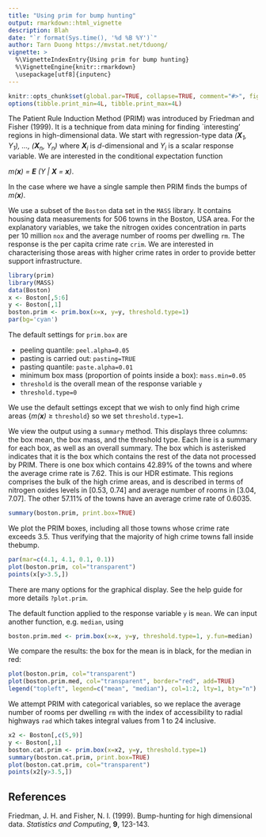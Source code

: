 ```yaml
---
title: "Using prim for bump hunting"
output: rmarkdown::html_vignette
description: Blah
date: "`r format(Sys.time(), '%d %B %Y')`"
author: Tarn Duong https://mvstat.net/tduong/
vignette: >
  %\VignetteIndexEntry{Using prim for bump hunting}
  %\VignetteEngine{knitr::rmarkdown}
  \usepackage[utf8]{inputenc}
---
```


```r
knitr::opts_chunk$set(global.par=TRUE, collapse=TRUE, comment="#>", fig.width=5, fig.height=5, fig.align="center")
options(tibble.print_min=4L, tibble.print_max=4L)
```

The Patient Rule Induction Method (PRIM) was introduced by Friedman and Fisher (1999). It is a technique from data mining for finding `interesting' regions in high-dimensional data. We start with regression-type data *(**X**~1~, Y~1~), ..., (**X**~n~, Y~n~)* where ***X**~i~* is *d*-dimensional and *Y~i~* is a scalar response variable. We are interested in the conditional expectation function

*m(**x**) = **E** (Y | **X** = **x**)*.

In the case where we have a single sample then PRIM finds the bumps of *m(**x**)*. 

We use a subset of the `Boston` data set in the `MASS` library. It contains housing data measurements for 506 towns in the Boston, USA area. For the explanatory variables, we take the nitrogen oxides concentration in parts per 10 million `nox` and the average number of rooms per dwelling `rm`. The response is the per capita crime rate `crim`. We are interested in characterising those areas with higher crime rates in order to provide better support infrastructure.

```r
library(prim)
library(MASS)
data(Boston)
x <- Boston[,5:6]
y <- Boston[,1]
boston.prim <- prim.box(x=x, y=y, threshold.type=1)
par(bg='cyan')
```
The default settings for `prim.box` are

* peeling quantile: `peel.alpha=0.05`
* pasting is carried out: `pasting=TRUE`
* pasting quantile: `paste.alpha=0.01`
* minimum box mass (proportion of points inside a box): `mass.min=0.05`
* `threshold` is the overall mean of the response variable `y`
* `threshold.type=0`

We use the default settings except that we wish to only find high crime areas {*m(**x**)* $\ge$ `threshold`} so we set `threshold.type=1`.

We view the output using a `summary` method. This displays three columns: the box mean, the box mass, and the threshold type. Each line is a summary for each box, as well as an overall summary. The box which is asterisked indicates that it is the box which contains the rest of the data not processed by PRIM. There is one box which contains 42.89% of the towns and where the average crime rate is 7.62. This is our HDR estimate. This regions comprises the bulk of the high crime areas, and is described in terms of  nitrogen oxides levels in [0.53, 0.74] and average number of rooms in [3.04, 7.07]. The other 57.11% of the towns have an average crime rate of 0.6035.

```r
summary(boston.prim, print.box=TRUE)
```


We plot the PRIM boxes, including all those towns whose crime rate exceeds 3.5. Thus verifying that the majority of high crime towns fall inside thebump.
```r
par(mar=c(4.1, 4.1, 0.1, 0.1))
plot(boston.prim, col="transparent")
points(x[y>3.5,])
```

There are many options for the graphical display. See the help guide for more details `?plot.prim`.

The default function applied to the response variable `y` is `mean`. We can input another function, e.g. `median`, using
```r
boston.prim.med <- prim.box(x=x, y=y, threshold.type=1, y.fun=median)
```

We compare the results: the box for the mean is in black, for the median in red:
```r
plot(boston.prim, col="transparent")
plot(boston.prim.med, col="transparent", border="red", add=TRUE)
legend("topleft", legend=c("mean", "median"), col=1:2, lty=1, bty="n")
```

We attempt PRIM with categorical variables, so we replace the average number of rooms per dwelling `rm` with the index of accessibility to radial highways `rad` which takes integral values from 1 to 24 inclusive.
```r
x2 <- Boston[,c(5,9)]  
y <- Boston[,1]  
boston.cat.prim <- prim.box(x=x2, y=y, threshold.type=1)
summary(boston.cat.prim, print.box=TRUE)
plot(boston.cat.prim, col="transparent")
points(x2[y>3.5,])
```

## References

Friedman, J. H. and Fisher, N. I. (1999). Bump-hunting for high dimensional data. *Statistics and Computing*, **9**, 123-143.

